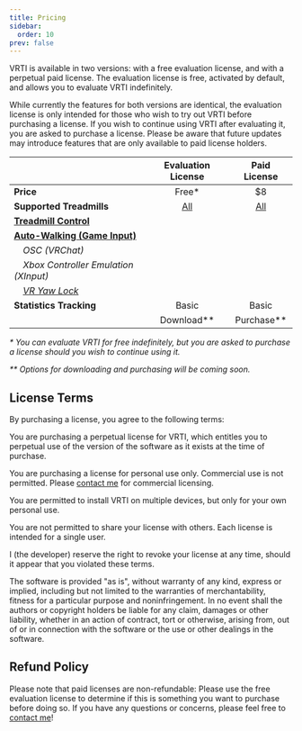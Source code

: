 ```yaml
---
title: Pricing
sidebar:
  order: 10
prev: false
---
```



VRTI is available in two versions: with a free evaluation license, and with a perpetual paid license.
The evaluation license is free, activated by default, and allows you to evaluate VRTI indefinitely.

While currently the features for both versions are identical, the evaluation license is only intended for those who wish to try out VRTI before purchasing a license.
If you wish to continue using VRTI after evaluating it, you are asked to purchase a license.
Please be aware that future updates may introduce features that are only available to paid license holders.

|                                                                                |                                         Evaluation License                                         |                                            Paid License                                            |
| :----------------------------------------------------------------------------- | :------------------------------------------------------------------------------------------------: | :------------------------------------------------------------------------------------------------: |
| **Price**                                                                      |                                               Free\*                                               |                                                 $8                                                 |
| **Supported Treadmills**                                                       |                                [All](/vrti/help/supported-devices)                                 |                                [All](/vrti/help/supported-devices)                                 |
| **[Treadmill Control](/vrti/getting-started/the-controls)**                    |                                         <TableCheckIcon />                                         |                                         <TableCheckIcon />                                         |
| **[Auto-Walking (Game Input)](/vrti/getting-started/the-controls/#auto-walk)** |                                         <TableCheckIcon />                                         |                                         <TableCheckIcon />                                         |
| _&emsp;OSC (VRChat)_                                                           |                                         <TableCheckIcon />                                         |                                         <TableCheckIcon />                                         |
| _&emsp;Xbox Controller Emulation (XInput)_                                     |                                         <TableCheckIcon />                                         |                                         <TableCheckIcon />                                         |
| _&emsp;[VR Yaw Lock](/vrti/getting-started/the-controls/#yaw-lock)_            |                                         <TableCheckIcon />                                         |                                         <TableCheckIcon />                                         |
| **Statistics Tracking**                                                        |                                               Basic                                                |                                               Basic                                                |
|                                                                                | <LinkButton variant="minimal" href="#" icon="external" variant="minimal">Download\*\*</LinkButton> | <LinkButton variant="minimal" href="#" icon="external" variant="primary">Purchase\*\*</LinkButton> |

_\* You can evaluate VRTI for free indefinitely, but you are asked to purchase a license should you wish to continue using it._

_\*\* Options for downloading and purchasing will be coming soon._

## License Terms

By purchasing a license, you agree to the following terms:

You are purchasing a perpetual license for VRTI, which entitles you to perpetual use of the version of the software as it exists at the time of purchase.

You are purchasing a license for personal use only. Commercial use is not permitted. Please [contact me](/vrti/help/support) for commercial licensing.

You are permitted to install VRTI on multiple devices, but only for your own personal use.

You are not permitted to share your license with others. Each license is intended for a single user.

I (the developer) reserve the right to revoke your license at any time, should it appear that you violated these terms.

The software is provided "as is", without warranty of any kind, express or implied, including but not limited to the warranties of merchantability, fitness for a particular purpose and noninfringement.
In no event shall the authors or copyright holders be liable for any claim, damages or other liability, whether in an action of contract, tort or otherwise, arising from, out of or in connection with the software or the use or other dealings in the software.

## Refund Policy

Please note that paid licenses are non-refundable: Please use the free evaluation license to determine if this is something you want to purchase before doing so.
If you have any questions or concerns, please feel free to [contact me](/vrti/help/support)!
